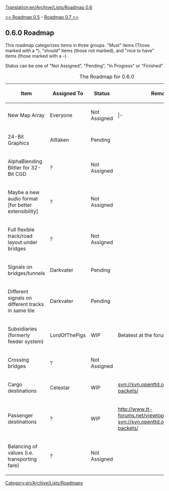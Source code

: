 [[Translation:en/Archive/Lists/Roadmap 0.6]]
[[Category:en/Archive/Lists/Roadmaps]]

[[en/Archive/Lists/Roadmap 0.5|<< Roadmap 0.5]] - [[en/Archive/Lists/Roadmap 0.7|Roadmap 0.7 >>]]
== 0.6.0 Roadmap ==

This roadmap categorizes items in three groups. "Must" items (Those marked with a *), "should" items (those not marked), and "nice to have" items (those marked with a -).

Status can be one of "Not Assigned", "Pending", "In Progress" or "Finished" 

{| border="1"
|+ The Roadmap for 0.6.0
|-
! Item !! Assigned To !! Status !! Remarks
|-
|New Map Array || Everyone
!class="unclaimed" | Not Assigned || |-
|New tile file format (CGD) [for better extensibility] || ?
!class="unclaimed" | Not Assigned || PNG based, 32-Bit Color [RGBA], Script included, http://www.tt-forums.net/viewtopic.php?t=7912
|-
|24-Bit Graphics || Alltaken
!class="claimed" | Pending || 
|-
|AlphaBlending Blitter for 32-Bit CGD || ?
!class="unclaimed" | Not Assigned || 
|-
|Maybe a new audio format [for better extensibility] || ?
!class="unclaimed" | Not Assigned || 
|-
|Full flexible track/road layout under bridges || ?
!class="unclaimed" | Not Assigned || 
|-
|Signals on bridges/tunnels || Darkvater 
!class="claimed" | Pending || 
|-
|Different signals on different tracks in same tile || Darkvater
!class="claimed" | Pending ||
|-
|Subsidiaries (formerly feeder system) || LordOfThePigs
!class="wip" | WIP || Betatest at the forum
|-
|Crossing bridges || ?
!class="unclaimed" | Not Assigned || 
|-
|Cargo destinations || Celestar
!class="wip" | WIP || svn://svn.openttd.org/branch/cargo-packets/
|-
|Passenger destinations || ?
!class="wip" | WIP || http://www.tt-forums.net/viewtopic.php?t=9201
svn://svn.openttd.org/branch/cargo-packets/
|-
|Balancing of values (i.e. transporting fare) || ?
!class="unclaimed" | Not Assigned || 
|}